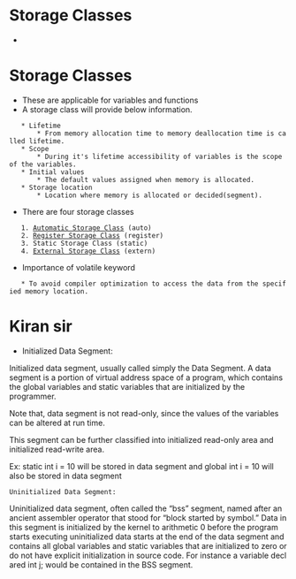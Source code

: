 = Storage Classes =

* 























= Storage Classes =
* These are applicable for variables and functions
* A storage class will provide below information.
	* Lifetime
		* From memory allocation time to memory deallocation time is called lifetime.
	* Scope
		* During it's lifetime accessibility of variables is the scope of the variables.
	* Initial values
		* The default values assigned when memory is allocated.
	* Storage location
		* Location where memory is allocated or decided(segment).
* There are four storage classes
	1. [[Automatic Storage Class]] (auto)
	2. [[Register Storage Class]] (register)
	3. Static Storage Class (static)
	4. [[External Storage Class]] (extern)
* Importance of volatile keyword
	* To avoid compiler optimization to access the data from the specified memory location.
= Kiran sir =
*  Initialized Data Segment:
Initialized data segment, usually called simply the Data Segment. A data segment is a portion of virtual address space of a program, which contains the global variables and static variables that are initialized by the programmer.

Note that, data segment is not read-only, since the values of the variables can be altered at run time.

This segment can be further classified into initialized read-only area and initialized read-write area.

Ex: static int i = 10 will be stored in data segment and global int i = 10 will also be stored in data segment
 Uninitialized Data Segment:

Uninitialized data segment, often called the “bss” segment, named after an ancient assembler operator that stood for “block started by symbol.” Data in this segment is initialized by the kernel to arithmetic 0 before the program starts executing
uninitialized data starts at the end of the data segment and contains all global variables and static variables that are initialized to zero or do not have explicit initialization in source code.
For instance a variable decl
ared int j; would be contained in the BSS segment.
